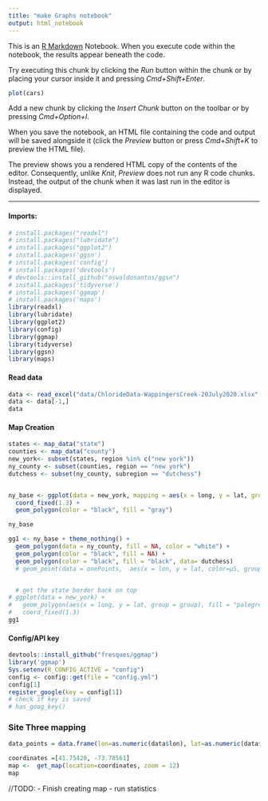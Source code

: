 ```yaml
---
title: "make Graphs notebook"
output: html_notebook
---
```


This is an [R Markdown](http://rmarkdown.rstudio.com) Notebook. When you execute code within the notebook, the results appear beneath the code. 

Try executing this chunk by clicking the *Run* button within the chunk or by placing your cursor inside it and pressing *Cmd+Shift+Enter*. 

```r
plot(cars)
```

Add a new chunk by clicking the *Insert Chunk* button on the toolbar or by pressing *Cmd+Option+I*.

When you save the notebook, an HTML file containing the code and output will be saved alongside it (click the *Preview* button or press *Cmd+Shift+K* to preview the HTML file). 

The preview shows you a rendered HTML copy of the contents of the editor. Consequently, unlike *Knit*, *Preview* does not run any R code chunks. Instead, the output of the chunk when it was last run in the editor is displayed.

---

#### Imports:
```r
# install.packages("readxl")
# install.packages("lubridate")
# install.packages("ggplot2")
# install.packages('ggsn')
# install.packages('config')
# install.packages('devtools')
# devtools::install_github("oswaldosantos/ggsn")
# install.packages('tidyverse')
# install.packages('ggmap')
# install.packages('maps')
library(readxl)
library(lubridate)
library(ggplot2)
library(config)
library(ggmap)
library(tidyverse)
library(ggsn)
library(maps)
```

#### Read data
```r
data <- read_excel("data/ChlorideData-WappingersCreek-20July2020.xlsx", skip=1)
data <- data[-1,]
data
```

#### Map Creation
```r
states <- map_data("state")
counties <- map_data("county")
new_york<- subset(states, region %in% c("new york"))
ny_county <- subset(counties, region == "new york")
dutchess <- subset(ny_county, subregion == "dutchess")


ny_base <- ggplot(data = new_york, mapping = aes(x = long, y = lat, group = group)) +
  coord_fixed(1.3) +
  geom_polygon(color = "black", fill = "gray")

ny_base
```
```r
gg1 <- ny_base + theme_nothing() +
  geom_polygon(data = ny_county, fill = NA, color = "white") +
  geom_polygon(color = "black", fill = NA) +
  geom_polygon(color = "black", fill = "black", data= dutchess) 
  # geom_point(data = onePoints,  aes(x = lon, y = lat, color=μS, group = group), size = 1) 


  # get the state border back on top
# ggplot(data = new_york) +
#   geom_polygon(aes(x = long, y = lat, group = group), fill = "palegreen", color = "black") +
#   coord_fixed(1.3)
gg1
```

#### Config/API key
```r
devtools::install_github("fresques/ggmap")
library('ggmap')
Sys.setenv(R_CONFIG_ACTIVE = "config")
config <- config::get(file = "config.yml")
config[1]
register_google(key = config[1])
# check if key is saved
# has_goog_key()
```

### Site Three mapping
```r
data_points = data.frame(lon=as.numeric(data$lon), lat=as.numeric(data$lat), CL=as.numeric(data$Cl), temp=as.numeric(data$Temp))

coordinates =[41.75420, -73.78561]
map <-  get_map(location=coordinates, zoom = 12)
map

```

//TODO: 
- Finish creating map
- run statistics

